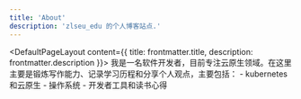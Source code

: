 ```yaml
---
title: 'About'
description: 'zlseu_edu 的个人博客站点.'
---
```


<DefaultPageLayout content={{ title: frontmatter.title, description: frontmatter.description }}>
    <Prose>
            我是一名软件开发者，目前专注云原生领域。在这里主要是锻炼写作能力、记录学习历程和分享个人观点，主要包括：
            - kubernetes 和云原生
            - 操作系统
            - 开发者工具和读书心得
    </Prose>
</DefaultPageLayout>
